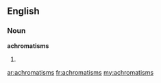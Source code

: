 ==English==

===Noun===
'''achromatisms'''

# {{plural of|[[achromatism]]}}

[[ar:achromatisms]]
[[fr:achromatisms]]
[[my:achromatisms]]